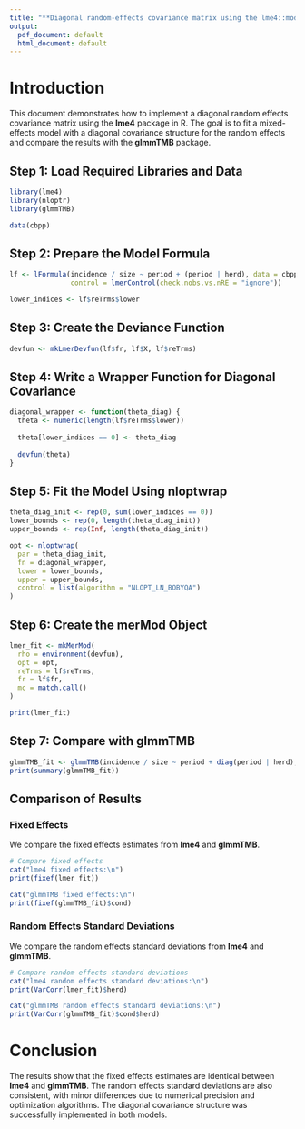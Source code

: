 ```yaml
---
title: "**Diagonal random-effects covariance matrix using the lme4::modular framework.**"
output:
  pdf_document: default
  html_document: default
---
```


# **Introduction**

This document demonstrates how to implement a diagonal random effects covariance matrix using the **lme4** package in R. The goal is to fit a mixed-effects model with a diagonal covariance structure for the random effects and compare the results with the **glmmTMB** package.

## **Step 1: Load Required Libraries and Data**

```r
library(lme4)
library(nloptr)
library(glmmTMB)

data(cbpp)
```

## **Step 2: Prepare the Model Formula**

```r
lf <- lFormula(incidence / size ~ period + (period | herd), data = cbpp,
               control = lmerControl(check.nobs.vs.nRE = "ignore"))

lower_indices <- lf$reTrms$lower
```

## **Step 3: Create the Deviance Function**

```r
devfun <- mkLmerDevfun(lf$fr, lf$X, lf$reTrms)
```

## **Step 4: Write a Wrapper Function for Diagonal Covariance**

```r
diagonal_wrapper <- function(theta_diag) {
  theta <- numeric(length(lf$reTrms$lower))
  
  theta[lower_indices == 0] <- theta_diag
  
  devfun(theta)
}
```

## **Step 5: Fit the Model Using nloptwrap**

```r
theta_diag_init <- rep(0, sum(lower_indices == 0))  
lower_bounds <- rep(0, length(theta_diag_init))     
upper_bounds <- rep(Inf, length(theta_diag_init)) 

opt <- nloptwrap(
  par = theta_diag_init,
  fn = diagonal_wrapper,
  lower = lower_bounds,
  upper = upper_bounds,
  control = list(algorithm = "NLOPT_LN_BOBYQA")
)
```

## **Step 6: Create the merMod Object**

```r
lmer_fit <- mkMerMod(
  rho = environment(devfun),  
  opt = opt,
  reTrms = lf$reTrms,
  fr = lf$fr,
  mc = match.call()
)

print(lmer_fit)
```

## **Step 7: Compare with glmmTMB**

```r
glmmTMB_fit <- glmmTMB(incidence / size ~ period + diag(period | herd), data = cbpp, REML = TRUE)
print(summary(glmmTMB_fit))
```

## **Comparison of Results**

### **Fixed Effects**

We compare the fixed effects estimates from **lme4** and **glmmTMB**.

```r
# Compare fixed effects
cat("lme4 fixed effects:\n")
print(fixef(lmer_fit))

cat("glmmTMB fixed effects:\n")
print(fixef(glmmTMB_fit)$cond)
```

### **Random Effects Standard Deviations**

We compare the random effects standard deviations from **lme4** and **glmmTMB**.

```r
# Compare random effects standard deviations
cat("lme4 random effects standard deviations:\n")
print(VarCorr(lmer_fit)$herd)

cat("glmmTMB random effects standard deviations:\n")
print(VarCorr(glmmTMB_fit)$cond$herd)
```

# **Conclusion**

The results show that the fixed effects estimates are identical between **lme4** and **glmmTMB**. The random effects standard deviations are also consistent, with minor differences due to numerical precision and optimization algorithms. The diagonal covariance structure was successfully implemented in both models.
